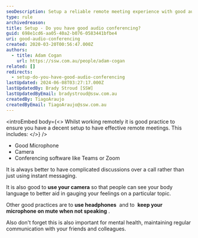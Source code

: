 ```yaml
---
seoDescription: Setup a reliable remote meeting experience with good audio conferencing, using a decent microphone, camera, and conferencing software like Teams, Zoom.
type: rule
archivedreason:
title: Setup - Do you have good audio conferencing?
guid: 698e1cd6-aa05-40a2-b076-0583441bfbe4
uri: good-audio-conferencing
created: 2020-03-20T00:56:47.000Z
authors:
  - title: Adam Cogan
    url: https://ssw.com.au/people/adam-cogan
related: []
redirects:
  - setup-do-you-have-good-audio-conferencing
lastUpdated: 2024-06-08T03:27:17.000Z
lastUpdatedBy: Brady Stroud [SSW]
lastUpdatedByEmail: bradystroud@ssw.com.au
createdBy: TiagoAraujo
createdByEmail: TiagoAraujo@ssw.com.au
---
```


<introEmbed
  body={<>
Whilst working remotely it is good practice to ensure you have a decent setup to have effective remote meetings. This includes:
  </>}
/>
* Good Microphone
* Camera
* Conferencing software like Teams or Zoom

It is always better to have complicated discussions over a call rather than just using instant messaging.

It is also good to **use your camera** so that people can see your body language to better aid in gauging your feelings on a particular topic.

Other good practices are to **use headphones**  and to  **keep your microphone on mute when not speaking** .

Also don't forget this is also important for mental health, maintaining regular communication with your friends and colleagues.
